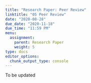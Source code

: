 ```yaml
---
title: "Research Paper: Peer Review"
linktitle: "05 Peer Review"
date: "2020-08-28"
due_date: "2020-11-18"
due_time: "11:59 PM"
menu:
  assignment:
    parent: Research Paper
    weight: 5
type: docs
editor_options: 
  chunk_output_type: console
---
```


To be updated
